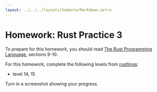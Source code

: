 ```yaml
---
layout: ../../../layouts/SemesterMarkdown.astro
---
```


# Homework: Rust Practice 3

To prepare for this homework, you should read [The Rust Programming Language](https://doc.rust-lang.org/book/), sections 9-10.

For this homework, complete the following levels from
[rustlings](https://github.com/rust-lang/rustlings):

- level 14, 15

Turn in a screenshot showing your progress.
